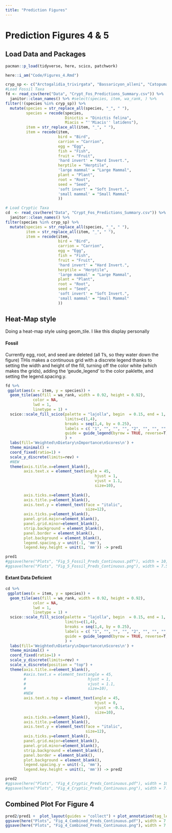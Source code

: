 ```yaml
---
title: "Prediction Figures"
---
```


# Prediction Figures 4 & 5

## Load Data and Packages  
```r
pacman::p_load(tidyverse, here, scico, patchwork)

here::i_am("Code/Figures_4.Rmd")

cryp_sp <- c("Arctogalidia_trivirgata", "Bassaricyon_alleni", "Catopuma_badia", "Chrotogale_owstoni", "Cynogale_bennettii", "Galidia_elegans", "Galidictis_fasciata", "Hemigalus_derbyanus", "Herpestes_brachyurus", "Mydaus_javanensis", "Paradoxurus_musanga", "Pardofelis_marmorata", "Prionodon_linsang")
#Load Fossil Taxa
fd <- read_csv(here("Data", "Crypt_Fos_Predictions_Summary.csv")) %>% 
  janitor::clean_names() %>% #select(species, item, wa_rank, ) %>% 
filter(!(species %in% cryp_sp)) %>% 
  mutate(species = str_replace_all(species, "_", " "),
         species = recode(species,
                          Dinictis = "Dinictis felina",
                          Miacis = "''Miacis'' latidens"),
         item = str_replace_all(item, "_", " "),
         item = recode(item, 
                       bird = "Bird",
                       carrion = "Carrion",
                       egg = "Egg",
                       fish = "Fish",
                       fruit = "Fruit",
                       'hard invert' = "Hard Invert.",
                       herptile = "Herptile",
                       'large mammal' = "Large Mammal",
                       plant = "Plant",
                       root = "Root",
                       seed = "Seed",
                       'soft invert' = "Soft Invert.",
                       'small mammal' = "Small Mammal"
                       ))   

# Load Cryptic Taxa
cd  <- read_csv(here("Data", "Crypt_Fos_Predictions_Summary.csv")) %>% 
  janitor::clean_names() %>% 
filter(species %in% cryp_sp) %>% 
  mutate(species = str_replace_all(species, "_", " "),
         item = str_replace_all(item, "_", " "),
         item = recode(item, 
                       bird = "Bird",
                       carrion = "Carrion",
                       egg = "Egg",
                       fish = "Fish",
                       fruit = "Fruit",
                       'hard invert' = "Hard Invert.",
                       herptile = "Herptile",
                       'large mammal' = "Large Mammal",
                       plant = "Plant",
                       root = "Root",
                       seed = "Seed",
                       'soft invert' = "Soft Invert.",
                       'small mammal' = "Small Mammal"
                       )) 

```


## Heat-Map style  

Doing a heat-map style using geom_tile. I like this display personally

#### Fossil

Currently egg, root, and seed are deleted (all 1's, so they water down the figure)
THis makes a continuous grid with a discrete legend thanks to setting the width and height of the fill, turning off the color white (which makes the grids), adding the 'geude_legend' to the color paklette, and setting the legend.spacing.y. 


```r
fd %>% 
 ggplot(aes(x = item, y = species)) + 
  geom_tile(aes(fill = wa_rank, width = 0.92, height = 0.92),
            color = NA,
            lwd = 1,
            linetype = 1) +
  scico::scale_fill_scico(palette = "lajolla", begin  = 0.15, end = 1,
                          limits=c(1,4),
                          breaks = seq(1,4, by = 0.25),
                          labels = c( "1", "", "", "", "2", "", "", "", "3", "", "","", "4"),
                          guide = guide_legend(byrow = TRUE, reverse=T, size = 2)
                          ) +
  labs(fill='Weighted\nDietary\nImportance\nScores\n') +
  theme_minimal() +
  coord_fixed(ratio=1) +
  scale_y_discrete(limits=rev) +
  #NEW
  theme(axis.title.x=element_blank(),
        axis.text.x = element_text(angle = 45, 
                                       hjust = 1, 
                                       vjust = 1.1,  
                                       size=10),
        
        axis.ticks.x=element_blank(),
        axis.title.y=element_blank(),
        axis.text.y = element_text(face = "italic", 
                                   size=12),
        axis.ticks.y=element_blank(),
        panel.grid.major=element_blank(),
        panel.grid.minor=element_blank(),
        strip.background = element_blank(),
        panel.border = element_blank(),
        plot.background = element_blank(),
        legend.spacing.y = unit(-1, 'mm'),
        legend.key.height = unit(1, 'mm')) -> pred1

pred1
#ggsave(here("Plots", "Fig_5_Fossil_Preds_Continuous.pdf"), width = 10, height = 8) 
#ggsave(here("Plots", "Fig_5_Fossil_Preds_Continuous.png"), width = 7.5, height = 6)
```

#### Extant Data Deficient

```r
cd %>% 
 ggplot(aes(x = item, y = species)) + 
  geom_tile(aes(fill = wa_rank, width = 0.92, height = 0.92),
            color = NA,
            lwd = 1,
            linetype = 1) +
  scico::scale_fill_scico(palette = "lajolla", begin  = 0.15, end = 1,
                          limits=c(1,4),
                          breaks = seq(1,4, by = 0.25),
                          labels = c( "1", "", "", "", "2", "", "", "", "3", "", "","", "4"),
                          guide = guide_legend(byrow = TRUE, reverse=T, size = 2)
                          ) +
  labs(fill='Weighted\nDietary\nImportance\nScores\n') +
  theme_minimal() +
  coord_fixed(ratio=1) +
  scale_y_discrete(limits=rev) +
  scale_x_discrete(position = "top") +
  theme(axis.title.x=element_blank(),
        #axis.text.x = element_text(angle = 45, 
        #                           hjust = 1, 
        #                           vjust = 1.1,  
        #                           size=10),
        #NEW
        axis.text.x.top = element_text(angle = 45, 
                                       hjust = 0, 
                                       vjust = -0.1,  
                                       size=10),
        axis.ticks.x=element_blank(),
        axis.title.y=element_blank(),
        axis.text.y = element_text(face = "italic", 
                                   size=12),
        axis.ticks.y=element_blank(),
        panel.grid.major=element_blank(),
        panel.grid.minor=element_blank(),
        strip.background = element_blank(),
        panel.border = element_blank(),
        plot.background = element_blank(),
        legend.spacing.y = unit(-1, 'mm'),
        legend.key.height = unit(1, 'mm')) -> pred2

pred2
#ggsave(here("Plots", "Fig_4_Cryptic_Preds_Continuous.pdf"), width = 10, height = 8) 
#ggsave(here("Plots", "Fig_4_Cryptic_Preds_Continuous.png"), width = 7.5, height = 6)
```

## Combined Plot For Figure 4

```r
pred2/pred1 +  plot_layout(guides = "collect") + plot_annotation(tag_levels = 'A') & theme(plot.tag = element_text(size = 15, face ="bold"))
ggsave(here("Plots", "Fig_4_Combined_Preds_Continuous.pdf"), width = 7.5, height = 9)
ggsave(here("Plots", "Fig_4_Combined_Preds_Continuous.png"), width = 7.5, height = 9)
```

